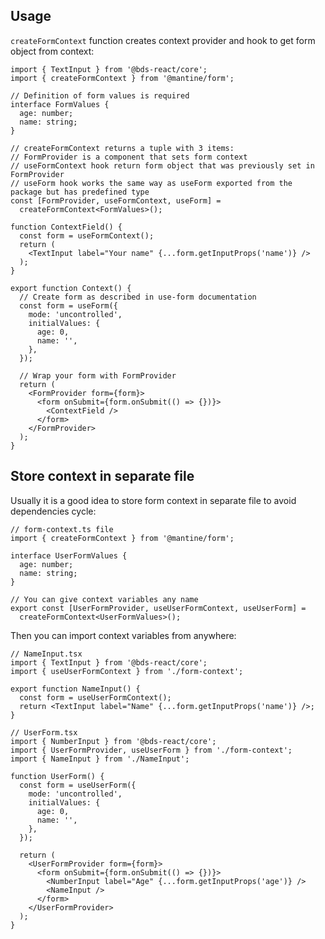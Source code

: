 

## Usage

`createFormContext` function creates context provider and hook to get form object from context:

```tsx
import { TextInput } from '@bds-react/core';
import { createFormContext } from '@mantine/form';

// Definition of form values is required
interface FormValues {
  age: number;
  name: string;
}

// createFormContext returns a tuple with 3 items:
// FormProvider is a component that sets form context
// useFormContext hook return form object that was previously set in FormProvider
// useForm hook works the same way as useForm exported from the package but has predefined type
const [FormProvider, useFormContext, useForm] =
  createFormContext<FormValues>();

function ContextField() {
  const form = useFormContext();
  return (
    <TextInput label="Your name" {...form.getInputProps('name')} />
  );
}

export function Context() {
  // Create form as described in use-form documentation
  const form = useForm({
    mode: 'uncontrolled',
    initialValues: {
      age: 0,
      name: '',
    },
  });

  // Wrap your form with FormProvider
  return (
    <FormProvider form={form}>
      <form onSubmit={form.onSubmit(() => {})}>
        <ContextField />
      </form>
    </FormProvider>
  );
}
```

## Store context in separate file

Usually it is a good idea to store form context in separate file to avoid dependencies cycle:

```tsx
// form-context.ts file
import { createFormContext } from '@mantine/form';

interface UserFormValues {
  age: number;
  name: string;
}

// You can give context variables any name
export const [UserFormProvider, useUserFormContext, useUserForm] =
  createFormContext<UserFormValues>();
```

Then you can import context variables from anywhere:

```tsx
// NameInput.tsx
import { TextInput } from '@bds-react/core';
import { useUserFormContext } from './form-context';

export function NameInput() {
  const form = useUserFormContext();
  return <TextInput label="Name" {...form.getInputProps('name')} />;
}
```

```tsx
// UserForm.tsx
import { NumberInput } from '@bds-react/core';
import { UserFormProvider, useUserForm } from './form-context';
import { NameInput } from './NameInput';

function UserForm() {
  const form = useUserForm({
    mode: 'uncontrolled',
    initialValues: {
      age: 0,
      name: '',
    },
  });

  return (
    <UserFormProvider form={form}>
      <form onSubmit={form.onSubmit(() => {})}>
        <NumberInput label="Age" {...form.getInputProps('age')} />
        <NameInput />
      </form>
    </UserFormProvider>
  );
}
```
